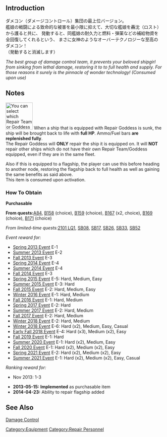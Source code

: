 {{EquipmentInfo|43}}

==Introduction==
ダメコン（ダメージコントロール）集団の最上位バージョン。<br>
艦娘の戦闘による致命的な被害を最小限に抑えて、大切な艦娘を轟沈（ロスト）から護ると共に、
発動すると、同艦娘の耐久力と燃料・弾薬などの補給物資を全回復してくれるという、
まさに女神のようなオーバーテクノロジーな至高のダメコン！<br>
（発動すると消滅します）

''The best group of damage control team, it prevents your beloved shipgirl from sinking from lethal damage, restoring it to to full health and supply. For those reasons it surely is the pinnacle of wonder technology! (Consumed upon use)''

==Notes==
[[File:Repair Team and-or Goddes on flagship.png|thumb|87x87px|You can select which Repair Team or Goddess to be consumed to advance.]]
When a ship that is equipped with Repair Goddess is sunk, the ship will be brought back to life with '''full HP'''. Ammo/Fuel bars '''are replenished fully'''.<br>

The Repair Goddess will '''ONLY''' repair the ship it is equipped on. It will '''NOT''' repair other ships which do not have their own Repair Team/Goddess equipped, even if they are in the same fleet. 

Also if this is equipped to a flagship, the player can use this before heading to another node, restoring the flagship back to full health as well as gaining the same benefits as said above. <br> 

This item is consumed upon activation.

<div class="mw-collapsible"><h3>How To Obtain</h3>
<div class="mw-collapsible-content">
'''Purchasable'''

'''From quests: '''[[Quests#A84|A84]], [[Quests#B158|B158]] (choice), [[Quests#B159|B159]] (choice), [[Quests#B167|B167]] (x2, choice), [[Quests#B169|B169]] (choice), [[Quests#B171|B171]] (choice)

''From limited-time quests: ''[[Quests/Seasonal#2101 LQ1|2101 LQ1]], [[Quests/Seasonal#SB08|SB08]], [[Quests/Seasonal#SB17|SB17]], [[Quests/Seasonal#SB26|SB26]], [[Quests/Seasonal#SB33|SB33]], [[Quests/Seasonal#SB52|SB52]]

''Event reward for:''
* [[Spring 2013 Event]] E-1
* [[Summer 2013 Event]] E-2
* [[Fall 2013 Event]] E-3
* [[Spring 2014 Event]] E-4
* [[Summer 2014 Event]] E-4
* [[Fall 2014 Event]] E-3
* [[Spring 2015 Event]] E-5: Hard, Medium, Easy
* [[Summer 2015 Event]] E-3: Hard
* [[Fall 2015 Event]] E-2: Hard, Medium, Easy
* [[Winter 2016 Event]] E-1: Hard, Medium
* [[Fall 2016 Event]] E-1: Hard, Medium
* [[Spring 2017 Event]] E-2: Hard
* [[Summer 2017 Event]] E-2: Hard, Medium
* [[Fall 2017 Event]] E-2: Hard, Medium
* [[Winter 2018 Event]] E-2: Hard, Medium
* [[Winter 2018 Event]] E-6: Hard (x2), Medium, Easy, Casual
* [[Early Fall 2018 Event]] E-4: Hard (x3), Medium (x2), Easy
* [[Fall 2019 Event]] E-1: Hard
* [[Summer 2020 Event]] E-1: Hard (x2), Medium, Easy
* [[Fall 2020 Event]] E-1: Hard (x2), Medium (x2), Easy
* [[Spring 2021 Event]] E-2: Hard (x2), Medium (x2), Easy
* [[Summer 2021 Event]] E-1: Hard (x2), Medium (x2), Easy, Casual

''Ranking reward for:''
* Nov 2013: 1-3

</div></div>


<div class="mw-collapsible><h3>Updates History</h3>
<div class="mw-collapsible-content>
* '''2013-05-15:''' '''Implemented''' as purchasable item
* '''2014-04-23:''' Ability to repair flagship added
</div></div>

==See Also==
[[wikipedia:Damage Control|Damage Control]]
{{Equipmentlist}}
[[Category:Equipment]]
[[Category:Repair Personnel]]